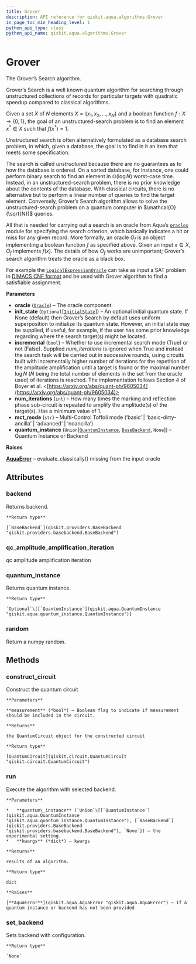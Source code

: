 ```yaml
---
title: Grover
description: API reference for qiskit.aqua.algorithms.Grover
in_page_toc_min_heading_level: 1
python_api_type: class
python_api_name: qiskit.aqua.algorithms.Grover
---
```


# Grover

<Class id="qiskit.aqua.algorithms.Grover" isDedicatedPage={true} github="https://github.com/qiskit-community/qiskit-aqua/tree/stable/0.7/qiskit/aqua/algorithms/amplitude_amplifiers/grover.py" signature="Grover(oracle, init_state=None, incremental=False, num_iterations=1, mct_mode='basic', quantum_instance=None)">
  The Grover’s Search algorithm.

  Grover’s Search is a well known quantum algorithm for searching through unstructured collections of records for particular targets with quadratic speedup compared to classical algorithms.

  Given a set $X$ of $N$ elements $X=\{x_1,x_2,\ldots,x_N\}$ and a boolean function $f : X \rightarrow \{0,1\}$, the goal of an unstructured-search problem is to find an element $x^* \in X$ such that $f(x^*)=1$.

  Unstructured search is often alternatively formulated as a database search problem, in which, given a database, the goal is to find in it an item that meets some specification.

  The search is called *unstructured* because there are no guarantees as to how the database is ordered. On a sorted database, for instance, one could perform binary search to find an element in $\mathbb{O}(\log N)$ worst-case time. Instead, in an unstructured-search problem, there is no prior knowledge about the contents of the database. With classical circuits, there is no alternative but to perform a linear number of queries to find the target element. Conversely, Grover’s Search algorithm allows to solve the unstructured-search problem on a quantum computer in $\mathcal{O}(\sqrt{N})$ queries.

  All that is needed for carrying out a search is an oracle from Aqua’s [`oracles`](qiskit.aqua.components.oracles#module-qiskit.aqua.components.oracles "qiskit.aqua.components.oracles") module for specifying the search criterion, which basically indicates a hit or miss for any given record. More formally, an oracle $O_f$ is an object implementing a boolean function $f$ as specified above. Given an input $x \in X$, $O_f$ implements $f(x)$. The details of how $O_f$ works are unimportant; Grover’s search algorithm treats the oracle as a black box.

  For example the [`LogicalExpressionOracle`](qiskit.aqua.components.oracles.LogicalExpressionOracle "qiskit.aqua.components.oracles.LogicalExpressionOracle") can take as input a SAT problem in [DIMACS CNF format](http://www.satcompetition.org/2009/format-benchmarks2009.html) and be used with Grover algorithm to find a satisfiable assignment.

  **Parameters**

  *   **oracle** ([`Oracle`](qiskit.aqua.components.oracles.Oracle "qiskit.aqua.components.oracles.oracle.Oracle")) – The oracle component
  *   **init\_state** (`Optional`\[[`InitialState`](qiskit.aqua.components.initial_states.InitialState "qiskit.aqua.components.initial_states.initial_state.InitialState")]) – An optional initial quantum state. If None (default) then Grover’s Search by default uses uniform superposition to initialize its quantum state. However, an initial state may be supplied, if useful, for example, if the user has some prior knowledge regarding where the search target(s) might be located.
  *   **incremental** (`bool`) – Whether to use incremental search mode (True) or not (False). Supplied *num\_iterations* is ignored when True and instead the search task will be carried out in successive rounds, using circuits built with incrementally higher number of iterations for the repetition of the amplitude amplification until a target is found or the maximal number $\log N$ ($N$ being the total number of elements in the set from the oracle used) of iterations is reached. The implementation follows Section 4 of Boyer et al. \<[https://arxiv.org/abs/quant-ph/9605034](https://arxiv.org/abs/quant-ph/9605034)>
  *   **num\_iterations** (`int`) – How many times the marking and reflection phase sub-circuit is repeated to amplify the amplitude(s) of the target(s). Has a minimum value of 1.
  *   **mct\_mode** (`str`) – Multi-Control Toffoli mode (‘basic’ | ‘basic-dirty-ancilla’ | ‘advanced’ | ‘noancilla’)
  *   **quantum\_instance** (`Union`\[[`QuantumInstance`](qiskit.aqua.QuantumInstance "qiskit.aqua.quantum_instance.QuantumInstance"), [`BaseBackend`](qiskit.providers.BaseBackend "qiskit.providers.basebackend.BaseBackend"), `None`]) – Quantum Instance or Backend

  **Raises**

  [**AquaError**](qiskit.aqua.AquaError "qiskit.aqua.AquaError") – evaluate\_classically() missing from the input oracle

  ## Attributes

  ### backend

  <Attribute id="qiskit.aqua.algorithms.Grover.backend" name="backend" signature="qiskit.providers.basebackend.BaseBackend">
    Returns backend.

    **Return type**

    [`BaseBackend`](qiskit.providers.BaseBackend "qiskit.providers.basebackend.BaseBackend")
  </Attribute>

  ### qc\_amplitude\_amplification\_iteration

  <Attribute id="qiskit.aqua.algorithms.Grover.qc_amplitude_amplification_iteration" name="qc_amplitude_amplification_iteration">
    qc amplitude amplification iteration
  </Attribute>

  ### quantum\_instance

  <Attribute id="qiskit.aqua.algorithms.Grover.quantum_instance" name="quantum_instance" signature="Union[None, qiskit.aqua.quantum_instance.QuantumInstance]">
    Returns quantum instance.

    **Return type**

    `Optional`\[[`QuantumInstance`](qiskit.aqua.QuantumInstance "qiskit.aqua.quantum_instance.QuantumInstance")]
  </Attribute>

  ### random

  <Attribute id="qiskit.aqua.algorithms.Grover.random" name="random">
    Return a numpy random.
  </Attribute>

  ## Methods

  ### construct\_circuit

  <Function id="qiskit.aqua.algorithms.Grover.construct_circuit" name="construct_circuit" signature="Grover.construct_circuit(measurement=False)">
    Construct the quantum circuit

    **Parameters**

    **measurement** (*bool*) – Boolean flag to indicate if measurement should be included in the circuit.

    **Returns**

    the QuantumCircuit object for the constructed circuit

    **Return type**

    [QuantumCircuit](qiskit.circuit.QuantumCircuit "qiskit.circuit.QuantumCircuit")
  </Function>

  ### run

  <Function id="qiskit.aqua.algorithms.Grover.run" name="run" signature="Grover.run(quantum_instance=None, **kwargs)">
    Execute the algorithm with selected backend.

    **Parameters**

    *   **quantum\_instance** (`Union`\[[`QuantumInstance`](qiskit.aqua.QuantumInstance "qiskit.aqua.quantum_instance.QuantumInstance"), [`BaseBackend`](qiskit.providers.BaseBackend "qiskit.providers.basebackend.BaseBackend"), `None`]) – the experimental setting.
    *   **kwargs** (*dict*) – kwargs

    **Returns**

    results of an algorithm.

    **Return type**

    dict

    **Raises**

    [**AquaError**](qiskit.aqua.AquaError "qiskit.aqua.AquaError") – If a quantum instance or backend has not been provided
  </Function>

  ### set\_backend

  <Function id="qiskit.aqua.algorithms.Grover.set_backend" name="set_backend" signature="Grover.set_backend(backend, **kwargs)">
    Sets backend with configuration.

    **Return type**

    `None`
  </Function>
</Class>

